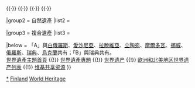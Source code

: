 {{Navbox
|name  = 芬蘭世界遺產
|title = {{FIN}}[[芬蘭世界遺產列表|世界遺產]]
|state = autocollapse
|image = {{location map+ |Finland |width=100px | caption= |places=
<!-- 文化遺產 /-->
         <!-- ↓1187斯特鲁维地理探测弧线 /-->
             {{location map~ |Finland |label= |position= |link=斯特鲁维测地弧 |mark=Red ff0000 pog.svg |marksize=4
                |lat_deg=68 |lat_min=40 |lat_sec=57 |lat_dir=N
                |lon_deg=22 |lon_min=44 |lon_sec=45 |lon_dir=E
             }}
             {{location map~ |Finland |label=  |position= |link=斯特鲁维测地弧  |mark=Red ff0000 pog.svg |marksize=4
                |lat_deg=66 |lat_min=23 |lat_sec=52 |lat_dir=N
                |lon_deg=23 |lon_min=43 |lon_sec=31 |lon_dir=E
             }}
             {{location map~ |Finland |label=1187  |position= |link=斯特鲁维测地弧  |mark=Red ff0000 pog.svg |marksize=4
                |lat_deg=65 |lat_min=49 |lat_sec=48 |lat_dir=N
                |lon_deg=24 |lon_min=9 |lon_sec=26 |lon_dir=E
             }}
             {{location map~ |Finland |label=  |position= |link=斯特鲁维测地弧  |mark=Red ff0000 pog.svg |marksize=4
                |lat_deg=61 |lat_min=55 |lat_sec=36 |lat_dir=N
                |lon_deg=25 |lon_min=32 |lon_sec=1 |lon_dir=E
             }}
             {{location map~ |Finland |label=  |position= |link=斯特鲁维测地弧  |mark=Red ff0000 pog.svg |marksize=4
                |lat_deg=60 |lat_min=42 |lat_sec=17 |lat_dir=N
                |lon_deg=26 |lon_min=0 |lon_sec=12 |lon_dir=E
             }}
             {{location map~ |Finland |label=  |position= |link=斯特鲁维测地弧  |mark=Red ff0000 pog.svg |marksize=4
                |lat_deg=60 |lat_min=16 |lat_sec=35 |lat_dir=N
                |lon_deg=26 |lon_min=36 |lon_sec=12 |lon_dir=E
             }}
         <!-- ↑1187斯特鲁维地理探测弧线 /-->
             {{location map~ |Finland |label=579 |position= |link=桑马尔拉赫登麦基青铜时代墓地遗址 |mark=Blue 0080ff pog.svg 
                |lat_deg=61 |lat_min=7 |lat_sec=14.016 |lat_dir=N
                |lon_deg=21 |lon_min=46 |lon_sec=39 |lon_dir=E
             }}
             {{location map~ |Finland |label=582 |position=left |link=劳马古城 |mark=Blue 0080ff pog.svg 
                |lat_deg=61 |lat_min=7 |lat_sec=41.016 |lat_dir=N
                |lon_deg=21 |lon_min=30 |lon_sec=42.012 |lon_dir=E
             }}
             {{location map~ |Finland |label=583 |position=left |link=芬兰城堡 |mark=Blue 0080ff pog.svg 
                |lat_deg=60 |lat_min=8 |lat_sec=49.992 |lat_dir=N
                |lon_deg=24 |lon_min=59 |lon_sec=13.992 |lon_dir=E
             }}
             {{location map~ |Finland |label=584 |position=left |link=佩泰耶韦西老教堂 |mark=Blue 0080ff pog.svg 
                |lat_deg=62 |lat_min=15 |lat_sec=0 |lat_dir=N
                |lon_deg=25 |lon_min=10 |lon_sec=59.988 |lon_dir=E
             }}
             {{location map~ |Finland |label=751 |position= |link=韦尔拉磨木纸板厂 |mark=Blue 0080ff pog.svg 
                |lat_deg=61 |lat_min=3 |lat_sec=42.984 |lat_dir=N
                |lon_deg=26 |lon_min=38 |lon_sec=26.988 |lon_dir=E
             }}
<!-- 自然遺產 /-->
         <!-- ↓898高海岸／克瓦爾肯群島 /-->
             {{location map~ |Finland |label=898 |position=top |link= |mark=Green 00ff00 pog.svg |marksize=
                |lat_deg=63 |lat_min=18 |lat_sec=0 |lat_dir=N
                |lon_deg=21 |lon_min=18 |lon_sec=0 |lon_dir=E
             }}
             {{location map~ |Finland |label= |position= |link=克瓦爾肯 |mark=Green 00ff00 pog.svg |marksize=
                |lat_deg=62 |lat_min=58 |lat_sec=0 |lat_dir=N
                |lon_deg=20 |lon_min=57 |lon_sec=0 |lon_dir=E
             }}
         <!-- ↑898高海岸／克瓦爾肯群島 /-->
         }}

|basestyle  = background:#D1E5F2;
|titlestyle = background-color: #B5D8EF
|belowstyle = font-size:85%;

|group1 = 文化遺產
|list1  = <div>
{{nowrap|{{colortext|579|c=blue}}：[[桑马尔拉赫登麦基青铜时代墓地遗址]]}}{{·}}
{{nowrap|{{colortext|582|c=blue}}：[[劳马古城]]}}{{·}}
{{nowrap|{{colortext|583|c=blue}}：[[芬兰城堡]]}}{{·}}
{{nowrap|{{colortext|584|c=blue}}：[[佩泰耶韦西老教堂]]}}{{·}}
{{nowrap|{{colortext|751|c=blue}}：[[韦尔拉磨木纸板厂]]}}{{·}}
{{nowrap|{{colortext|1187|c=red}}{{smallsup|A}}：[[斯特鲁维测地弧|斯特魯維地理探測弧線]]}}{{nowrap|（芬蘭境內有6處，合共34處）}}
</div>

|group2 = 自然遺產
|list2  = <div>
{{nowrap|{{colortext|898|c=limegreen}}{{smallsup|B}}：[[高海岸]]／[[克瓦爾肯|克瓦爾肯群島]]}}{{nowrap|（芬蘭境內有2處，合共3處）}}
</div>

|group3 = 複合遺產
|list3  = 

|below = 「A」與[[白俄羅斯]]、[[愛沙尼亞]]、[[拉脫維亞]]、[[立陶宛]]、[[摩爾多瓦]]、[[挪威]]、[[俄羅斯]]、[[瑞典]]、[[烏克蘭]]共有；「B」與瑞典共有。<br/>[[Portal:世界遗产|世界遺產主題首頁]] {{!}} [[WikiProject:世界遗产|世界遺產專題]] {{!}} [[世界遗产]] {{!}} [[欧洲和北美地区世界遗产列表]] {{!}} [[:Commons:Category:World Heritage Sites in Finland|维基共享资源]]
}}<noinclude>
{{collapsible option}}
[[Category:芬蘭世界遺產|*]]
[[Category:歐洲和北美地區世界遺產模板|Finland]]
[[Category:芬蘭模板|World Heritage]]
</noinclude>